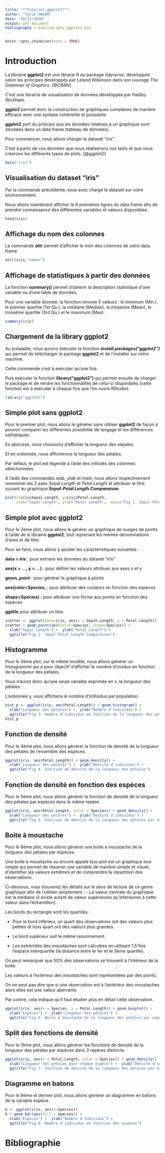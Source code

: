 ```yaml
---
title: "**Tutoriel ggplot2**"
author: "Tarik HAKAM"
date: "10/12/2020"
output: pdf_document
bibliography : bibliography_ggplot2.bib
---
```


```r
knitr::opts_chunk$set(echo = TRUE)
```

# Introduction

La librairie **ggplot2** est  une librarie R du package *tidyverse*, développée selon les principes développés par Leland Wilkinson dans son ouvrage *The Grammar of Graphics*. [@CRAN]

C'est une librairie de visualisation de données développée par Hadley Wickham.

**ggplo2** permet donc la construction de graphiques complexes de manière efficace avec une syntaxe cohérente et puissante. 

**ggplot2** part du principe que les données relatives à un graphique sont stockées dans un data frame (tableau de données).

Pour commencer, nous allons charger le dataset "iris".

C'est à partir de ces données que nous réaliserons nos tests et que nous créerons les différents types de plots. [@ggplot2]

```r
data("iris")
```

## Visualisation du dataset "iris"

Par la commande précédente, vous avez chargé le dataset sur votre environnement. 

Nous allons maintenant afficher le 6 premières lignes du data frame afin de prendre connaissance des différentes variables et valeurs disponibles.

```r
head(iris)
```


## Affichage du nom des colonnes

La commande ***attr*** permet d'afficher le nom des colonnes de votre data frame.

```r
attr(iris,"names")
```

## Affichage de statistiques à partir des données

La fonction **summary()** permet d'obtenir la description statistique d'une variable ou d'une table de données.

Pour une variable donnée, la fonction renvoie 5 valeurs : le minimum (Min.), le premier quartile (1st Qu.), la médiane (Median), la moyenne (Mean), le troisième quartile (3rd Qu.) et le maximum (Max).

```r
summary(iris)
```

## Chargement de la library ggplot2

Au préalable, nous aurons éxécuter la fonction ***install.packages("ggplot2")***  qui permet de télécharger le package **ggplot2** et de l'installer sur notre machine. 

Cette commande n'est à exécuter qu'une fois.

Puis exécuter la fonction **library("ggplot2")** qui permet ensuite de charger le package et de rendre les fonctionnalités de celui-ci disponibles (cette fonction est à exécuter à chaque fois que l’on ouvre RStudio).

```r
library("ggplot2")
```

## Simple plot sans ggplot2

Pour le premier plot, nous allons le générer sans utiliser **ggplot2** de façon à pouvoir comparer les différentes possibilité de langage et les différences esthétiques. 

En abscisse, nous choissons d'afficher la longueur des sépales. 

Et en ordonnée, nous afficherons la longueur des pétales. 

Par défaut, le plot est légendé à l'aide des intitulés des colonnes sélectionnées.

A l'aide des commandes *xlab*, *ylab* et *main*, nous allons respectivement renommer les 2 axes *Sepal Length* et *Petal Lenght* et attribuer le titre suivant au graphique ***Sepal-Petal Length Comparaison***.

```r
plot(x=iris$Sepal.Length, y=iris$Petal.Length, 
     xlab="Sepal Length", ylab="Petal Length",  main="Fig 1. Sepal-Petal Length Comparaison")
````


## Simple plot avec ggplot2

Pour le 2ème plot, nous allons le gérérer un graphique de nuages de points à l'aide de la librairie **ggplot2**, tout reprenant les mêmes dénominations d'axes et de titre. 

Pour se faire, nous allons y ajouter les caractéristiques suivantes :

**data = iris** : pour extraire les données du dataset "iris"

**aes(x = ..., y = ...)** : pour définir les valeurs attribuer aux axes x et y

**geom_point** : pour générer le graphique à points

**aes(color=Species, ** : pour attribuer des couleurs en fonction des espèces

**shape=Species)** : pour attribuer une forme aux points en fonction des espèces

**ggtitle** pour attribuer un titre.

```r
scatter <- ggplot(data=iris, aes(x = Sepal.Length, y = Petal.Length)) 
scatter + geom_point(aes(color=Species, shape=Species)) +
  xlab("Sepal Length") +  ylab("Petal Length") +
  ggtitle("Fig 2. Sepal-Petal Length Comparaison")
```


## Histogramme

Pour le 3ème plot, sur le même modèle, nous allons générer un histogramme qui a pour objectif d'afficher le nombre d'invidus en fonction de la longueur des pétales.

Vous n'aurez donc qu'une seule variable exprimée en x, la longueur des pétales. 

L'ordonnée y, vous affichera le nombre d'individus par population.

```r
hist_p <- ggplot(iris, aes(Petal.Length)) + geom_histogram() +
  xlab("Longueur des pétales") +  ylab("Nombre d'individus") +
  ggtitle("Fig 3. Nombre d'individus en fonction de la longueur des pétales")
hist_p
```


## Fonction de densité

Pour le 4ème plot, nous allons générer la fonction de densité de la longueur des pétales de l'ensemble des espèces.

```r
ggplot(iris, aes(Petal.Length)) + geom_density() +
  xlab("Longueur des pétales") +  ylab("Densité d'individus") +
  ggtitle("Fig 4. Fonction de densité de la longueur des pétales")
```


## Fonction de densité en fonction des espèces

Pour le 5ème plot, nous allons générer la fonction de densité de la longueur des pétales par espèces dans le même repère.

```r
ggplot(iris, aes(Petal.Length, color = Species)) + geom_density() +
  xlab("Longueur des pétales") +  ylab("Densité d'individus") +
  ggtitle("Fig 5. Fonction de densité de la longueur des pétales par espèce")
```


## Boite à moustache

Pour le 6ème plot, nous allons générer une boite à moustache de la longueur des pétales par espèces.

Une boîte à moustache ou encore appelé box-plot est un graphique tout simple qui permet de résumer une variable de manière simple et visuel, d’identifier les valeurs extrêmes et de comprendre la répartition des observations.

Ci-dessous, vous trouverez les détails sur le sens de lecture de ce genre graphique afin de l’utiliser simplement : 
- La valeur centrale du graphique est la médiane (il existe autant de valeur supérieures qu’inférieures à cette valeur dans l’échantillon).

Les bords du rectangle sont les quartiles : 

- Pour le bord inférieur, un quart des observations ont des valeurs plus petites et trois quart ont des valeurs plus grandes. 

- Le bord supérieur suit le même raisonnement.

- Les extrémités des moustaches sont calculées en utilisant 1.5 fois l’espace interquartile (la distance entre le 1er et le 3ème quartile).

On peut remarquer que 50% des observations se trouvent à l’intérieur de la boîte.

Les valeurs à l’extérieur des moustaches sont représentées par des points.

On ne peut pas dire que si une observation est à l’extérieur des moustaches alors elles est une valeur aberrante. 

Par contre, cela indique qu’il faut étudier plus en détail cette observation.


```r
ggplot(iris, aes(x = Species, y = Petal.Length)) + geom_boxplot() +
  xlab("Espèces") +  ylab("Longueur des pétales") +
  ggtitle("Fig 6. Boite à moustache de la longueur des pétales par espèce")
```


## Split des fonctions de densité

Pour le 7ème plot, nous allons générer les fonctions de densité de la longueur des pétales par espèces dans 3 repères distincts.

```r
ggplot(iris, aes(x = Petal.Length, color = Species)) + geom_density() + facet_wrap(~ Species) +
  xlab("Longueur des pétales pour chaque espèce") +  ylab("Densité d'individus") +
  ggtitle("Fig 7. Fonction de densité de la longueur des pétales par espèce")
```


## Diagramme en batons

Pour le 8ème et dernier plot, nous allons générer un diagramme en batons de la variable espèce.

```r
b <- ggplot(iris, aes(x=Species))
b + geom_bar(aes(fill = Species)) + 
  xlab("Espèces") +  ylab("Nombre d'individus") +
  ggtitle("Fig 8. Nombre d'individus en fonction des espèces")
```

# **Bibliographie**

